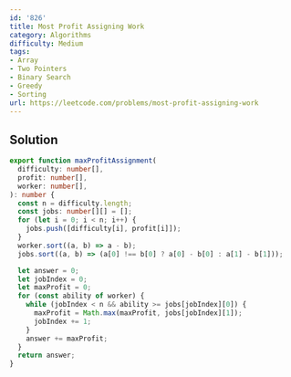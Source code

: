 ```yaml
---
id: '826'
title: Most Profit Assigning Work
category: Algorithms
difficulty: Medium
tags:
- Array
- Two Pointers
- Binary Search
- Greedy
- Sorting
url: https://leetcode.com/problems/most-profit-assigning-work
---
```


## Solution

```typescript filename="solution.ts" copy
export function maxProfitAssignment(
  difficulty: number[],
  profit: number[],
  worker: number[],
): number {
  const n = difficulty.length;
  const jobs: number[][] = [];
  for (let i = 0; i < n; i++) {
    jobs.push([difficulty[i], profit[i]]);
  }
  worker.sort((a, b) => a - b);
  jobs.sort((a, b) => (a[0] !== b[0] ? a[0] - b[0] : a[1] - b[1]));

  let answer = 0;
  let jobIndex = 0;
  let maxProfit = 0;
  for (const ability of worker) {
    while (jobIndex < n && ability >= jobs[jobIndex][0]) {
      maxProfit = Math.max(maxProfit, jobs[jobIndex][1]);
      jobIndex += 1;
    }
    answer += maxProfit;
  }
  return answer;
}
```

